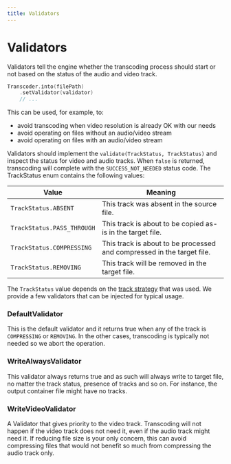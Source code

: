 ```yaml
---
title: Validators
---
```


# Validators

Validators tell the engine whether the transcoding process should start or not based on the status
of the audio and video track.

```kotlin
Transcoder.into(filePath)
    .setValidator(validator)
    // ...
```

This can be used, for example, to:

- avoid transcoding when video resolution is already OK with our needs
- avoid operating on files without an audio/video stream
- avoid operating on files with an audio/video stream

Validators should implement the `validate(TrackStatus, TrackStatus)` and inspect the status for video
and audio tracks. When `false` is returned, transcoding will complete with the `SUCCESS_NOT_NEEDED` status code.
The TrackStatus enum contains the following values:

|Value|Meaning|
|-----|-------|
|`TrackStatus.ABSENT`|This track was absent in the source file.|
|`TrackStatus.PASS_THROUGH`|This track is about to be copied as-is in the target file.|
|`TrackStatus.COMPRESSING`|This track is about to be processed and compressed in the target file.|
|`TrackStatus.REMOVING`|This track will be removed in the target file.|

The `TrackStatus` value depends on the [track strategy](track-strategies) that was used.
We provide a few validators that can be injected for typical usage.

### DefaultValidator

This is the default validator and it returns true when any of the track is `COMPRESSING` or `REMOVING`.
In the other cases, transcoding is typically not needed so we abort the operation.

### WriteAlwaysValidator

This validator always returns true and as such will always write to target file, no matter the track status,
presence of tracks and so on. For instance, the output container file might have no tracks.

### WriteVideoValidator

A Validator that gives priority to the video track. Transcoding will not happen if the video track does not need it,
even if the audio track might need it. If reducing file size is your only concern, this can avoid compressing
files that would not benefit so much from compressing the audio track only.